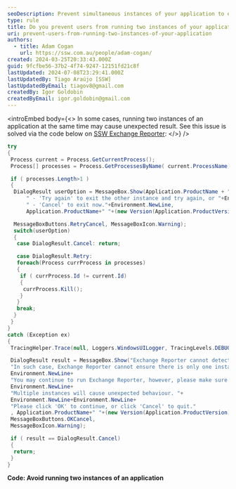 ```yaml
---
seoDescription: Prevent simultaneous instances of your application to ensure smooth and expected behavior.
type: rule
title: Do you prevent users from running two instances of your application?
uri: prevent-users-from-running-two-instances-of-your-application
authors:
  - title: Adam Cogan
    url: https://ssw.com.au/people/adam-cogan/
created: 2024-03-25T20:33:43.000Z
guid: 9fcfbe56-37b2-4f74-9247-12151fd21c8f
lastUpdated: 2024-07-08T23:29:41.000Z
lastUpdatedBy: Tiago Araújo [SSW]
lastUpdatedByEmail: tiagov8@gmail.com
createdBy: Igor Goldobin
createdByEmail: igor.goldobin@gmail.com
---
```


<introEmbed
  body={<>
In some cases, running two instances of an application at the same time may cause unexpected result. See this issue is solved via the code below on [SSW Exchange Reporter](https://www.ssw.com.au/archive/exchange-reporter/default.html):
  </>}
/>
```cs
try
{
 Process current = Process.GetCurrentProcess();
 Process[] processes = Process.GetProcessesByName( current.ProcessName);

 if ( processes.Length>1 )
 {
  DialogResult userOption = MessageBox.Show(Application.ProductName + " is already running on this machine. " + Environment.NewLine+Environment.NewLine +   "Please click: "+Environment.NewLine+
      " - 'Try again' to exit the other instance and try again, or "+Environment.NewLine+
      " - 'Cancel' to exit now."+Environment.NewLine,
      Application.ProductName+" "+(new Version(Application.ProductVersion)).ToString(2),

  MessageBoxButtons.RetryCancel, MessageBoxIcon.Warning);
  switch(userOption)
  {
   case DialogResult.Cancel: return;

   case DialogResult.Retry:
   foreach(Process currProcess in processes)
   {
    if ( currProcess.Id != current.Id)
    {
     currProcess.Kill();
    }
   }
   break;
  }
 }
}
catch (Exception ex)
{
 TracingHelper.Trace(null, Loggers.WindowsUILogger, TracingLevels.DEBUG, "Cannot get process information, Excpetion occured.", ex) ;

 DialogResult result = MessageBox.Show("Exchange Reporter cannot detect process information. This may be caused by disabled 'Performance Counter' on your machine. "+Environment.NewLine+
 "In such case, Exchange Reporter cannot ensure there is only one instance running. "+
 Environment.NewLine+
 "You may continue to run Exchange Reporter, however, please make sure you have only one instance of Exchange Reporter running. "+
 Environment.NewLine+
 "Multiple instances will cause unexpected behaviour. "+
 Environment.NewLine+Environment.NewLine+
 "Please click 'OK' to continue, or click 'Cancel' to quit."
 , Application.ProductName+" "+(new Version(Application.ProductVersion)).ToString(2),
 MessageBoxButtons.OKCancel,
 MessageBoxIcon.Warning);

 if ( result == DialogResult.Cancel)
 {
  return;
 }
}
```

**Code: Avoid running two instances of an application**
